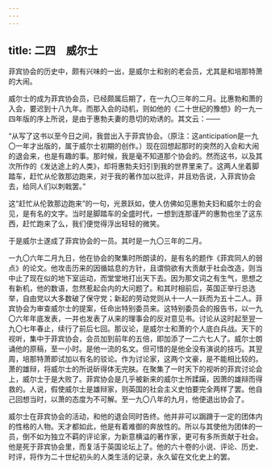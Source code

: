 ```yaml
---
---
---
```

title: 二四　威尔士
---



菲宾协会的历史中，颇有兴味的一出，是威尔士和别的老会员，尤其是和培那特萧的大闹。

威尔士的成为菲宾协会员，已经颇属后期了，在一九〇三年的二月。比惠勃和萧的入会，要迟到十八九年。而那入会的动机，则如他的《二十世纪的豫想》的一九一四年版的序上所说，是由于惠勃夫妻的恳切的劝诱的。其文云：——

“从写了这书以至今日之间，我尝出入于菲宾协会。（原注：这anticipation是一九〇一年才出版的，属于威尔士初期的创作。）现在回想起那时的突然的入会和大闹的退会来，也是有趣的事。那时候，我是毫不知道那个协会的。然而这书，以及其次所作的《发达途上的人类》，却将惠勃夫妇引到我的世界里来了。这两人坐着脚踏车，赶忙从伦敦那边跑来，对于我的著作加以批评，并且劝告说，入菲宾协会去，给同人们以刺戟罢。”

这“赶忙从伦敦那边跑来”的一句，光景跃如，使人仿佛如见惠勃夫妇和威尔士的会见，是有名的文字。当时是脚踏车的全盛时代，一想到连那谨严的惠勃也坐了这东西，赶忙跑来了么，我们便觉得浮出轻轻的微笑。

于是威尔士遂成了菲宾协会的一员。其时是一九〇三年的二月。

一九〇六年二月九日，他在协会的聚集时所朗读的，是有名的题作《菲宾同人的弱点》的论文。他攻击历来的因循姑息的方针，且谓倘欲有大贡献于社会改造，则当中止了现在似的地下室运动，而堂堂地打出天下去。因为那文词之有生气，思想之有新机，他的数语，忽然惹起会内的大问题了。和其时相前后，英国正举行总选举，自由党以大多数破了保守党；新起的劳动党则从十一人一跃而为五十二人。菲宾协会为审查威尔士的提案，任命出特别委员来。这特别委员会的报告书，以一九〇六年年底发表，一并也发表了从来的理事会的反对意见书。讨论从这时起至翌一九〇七年春止，续行了前后七回。那议论，是威尔士和萧的个人底白兵战。天下的视听，集中于菲宾协会，会员加到前年的五倍，即加添了一二六七人了。威尔士朗诵他的原稿，至一小时。是他一流的名文。但可惜的是他全没有演说的技巧。其翌周，培那特萧即试加以有名的驳论。作为讨论家，这两个文豪，是不能相比较的。萧的雄辩，将威尔士的所说斫得体无完肤。在聚集了一时天下的视听的菲宾讨论会上，威尔士于是大败了。菲宾协会是几乎被新来的威尔士所蹂躏，因萧的雄辩而得救的。人说，假使威尔士是雄辩家，则英国的社会主义史怕要完全两样了罢。他自己回想当时，以萧的态度为不可解。至一九〇八年的九月，他便退出协会了。

威尔士在菲宾协会的活动，和他的退会同时告终。他并非可以跼蹐于一定的团体内的性格的人物。天才都如此，他是有着难御的奔放性的。所以与其使他为团体的一员，倒不如为独立不羁的评论家，为新意横溢的著作家，更可有多所贡献于社会。他是死于菲宾协会里，而复活于英国论坛上了。他的六十卷的小说、评论、历史、时评，将作为二十世纪初头的人类生活的记录，永久留在文化史上的罢。